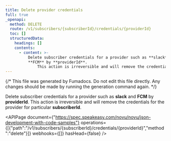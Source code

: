 ```yaml
---
title: Delete provider credentials
full: true
_openapi:
  method: DELETE
  route: /v1/subscribers/{subscriberId}/credentials/{providerId}
  toc: []
  structuredData:
    headings: []
    contents:
      - content: >-
          Delete subscriber credentials for a provider such as **slack** and
          **FCM** by **providerId**. 
              This action is irreversible and will remove the credentials for the provider for particular **subscriberId**.
---
```


{/* This file was generated by Fumadocs. Do not edit this file directly. Any changes should be made by running the generation command again. */}

Delete subscriber credentials for a provider such as **slack** and **FCM** by **providerId**. 
    This action is irreversible and will remove the credentials for the provider for particular **subscriberId**.

<APIPage document={"https://spec.speakeasy.com/novu/novu/json-development-with-code-samples"} operations={[{"path":"/v1/subscribers/{subscriberId}/credentials/{providerId}","method":"delete"}]} webhooks={[]} hasHead={false} />